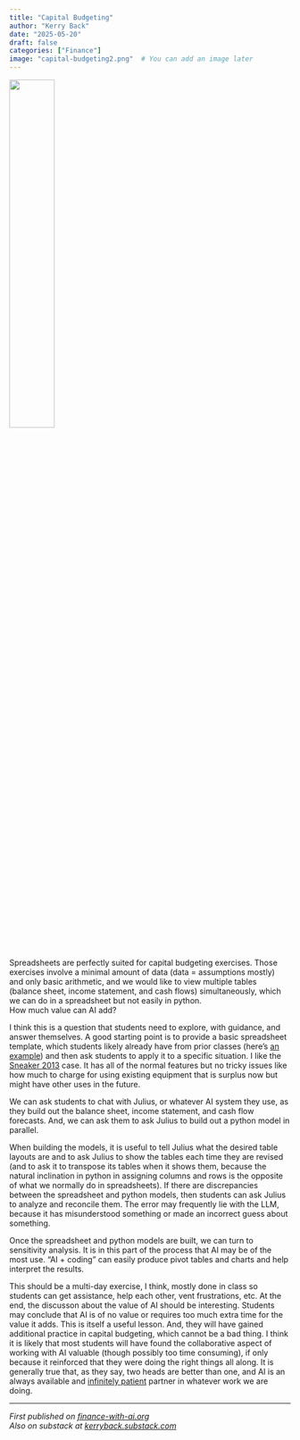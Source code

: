 ```yaml
---
title: "Capital Budgeting"
author: "Kerry Back"
date: "2025-05-20"
draft: false
categories: ["Finance"]
image: "capital-budgeting2.png"  # You can add an image later
---
```


![](capital-budgeting2.png){width=40% fig-align="center"}

Spreadsheets are perfectly suited for capital budgeting exercises.  Those exercises involve a minimal amount of data (data = assumptions mostly) and only basic arithmetic, and we would like to view multiple tables (balance sheet, income statement, and cash flows) simultaneously, which we can do in a spreadsheet but not easily in python.  
How much value can AI add?

I think this is a question that students need to explore, with guidance, and answer themselves.  A good starting point is to provide a basic spreadsheet template, which students likely already have from prior classes (here's [an example](https://www.dropbox.com/scl/fi/n1m8eqauggl5jb65ufxha/template.xlsx?rlkey=dvzxl86c9tafsrb9d1oyrlz30&dl=1)) and then ask students to apply it to a specific situation. I like the [Sneaker 2013](https://hbsp.harvard.edu/product/BAB166-PDF-ENG) case.  It has all of the normal features but no tricky issues like how much to charge for using existing equipment that is surplus now but might have other uses in the future.  

We can ask students to chat with Julius, or whatever AI system they use, as they build out the balance sheet, income statement, and cash flow forecasts.  And, we can ask them to ask Julius to build out a python model in parallel.  

When building the models, it is useful to tell Julius what the desired table layouts are and to ask Julius to show the tables each time they are revised (and to ask it to transpose its tables when it shows them, because the natural inclination in python in assigning columns and rows is the opposite of what we normally do in spreadsheets).  If there are discrepancies between the spreadsheet and python models, then students can ask Julius to analyze and reconcile them.  The error may frequently lie with the LLM, because it has misunderstood something or made an incorrect guess about something.

Once the spreadsheet and python models are built, we can turn to sensitivity analysis.  It is in this part of the process that AI may be of the most use.  "AI + coding" can easily produce pivot tables and charts and help interpret the results.

This should be a multi-day exercise, I think, mostly done in class so students can get assistance, help each other, vent frustrations, etc. At the end, the discusson about the value of AI should be interesting.  Students may conclude that AI is of no value or requires too much extra time for the value it adds.  This is itself a useful lesson.  And, they will have gained additional practice in capital budgeting, which cannot be a bad thing.  I think it is likely that most students  will have found the collaborative aspect of working with AI valuable (though possibly too time consuming), if only because it reinforced that they were doing the right things all along.  It is generally true that, as they say, two heads are better than one, and AI is an always available and [infinitely patient](https://www.oneusefulthing.org/p/getting-started-with-ai-good-enough) partner in whatever work we are doing. 

---

*First published on [finance-with-ai.org](https://finance-with-ai.org)* <br>
*Also on substack at [kerryback.substack.com](https://kerryback.substack.com)*